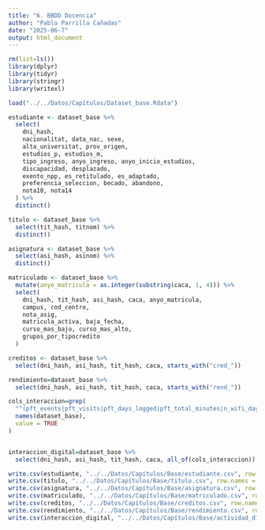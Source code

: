 ```yaml
---
title: "6. BBDD Docencia"
author: "Pablo Parrilla Cañadas"
date: "2025-06-7"
output: html_document
---
```



```r
rm(list=ls())
library(dplyr)
library(tidyr)
library(stringr)
library(writexl)

load("../../Datos/Capítulos/Dataset_base.Rdata")
```

```r
 
estudiante <- dataset_base %>%
  select(
    dni_hash,
    nacionalitat, data_nac, sexe,
    alta_universitat, prov_origen,
    estudios_p, estudios_m,
    tipo_ingreso, anyo_ingreso, anyo_inicio_estudios,
    discapacidad, desplazado,
    exento_npp, es_retitulado, es_adaptado,
    preferencia_seleccion, becado, abandono,
    nota10, nota14
  ) %>%
  distinct()
```

  
```r
 
titulo <- dataset_base %>%
  select(tit_hash, titnom) %>%
  distinct()
```

  
```r
 
asignatura <- dataset_base %>%
  select(asi_hash, asinom) %>%
  distinct()
```

  
```r
 
matriculado <- dataset_base %>%
  mutate(anyo_matricula = as.integer(substring(caca, 1, 4))) %>%
  select(
    dni_hash, tit_hash, asi_hash, caca, anyo_matricula,
    campus, cod_centro,
    nota_asig,
    matricula_activa, baja_fecha,
    curso_mas_bajo, curso_mas_alto,
    grupos_por_tipocredito
  )
```

  
```r
 
creditos <- dataset_base %>%
  select(dni_hash, asi_hash, tit_hash, caca, starts_with("cred_"))


```

  
```r
 
rendimiento=dataset_base %>%
  select(dni_hash, asi_hash, tit_hash, caca, starts_with("rend_"))

```

  
```r
cols_interaccion=grep(
  "^(pft_events|pft_visits|pft_days_logged|pft_total_minutes|n_wifi_days|n_resource_days|resource_events|pft_assignment_submissions|pft_test_submissions)_\\d{4}_\\d{1,2}(_est)?$",
  names(dataset_base),
  value = TRUE
)


interaccion_digital=dataset_base %>%
  select(dni_hash, asi_hash, tit_hash, caca, all_of(cols_interaccion))

```



```r
write.csv(estudiante, "../../Datos/Capítulos/Base/estudiante.csv", row.names = FALSE)
write.csv(titulo, "../../Datos/Capítulos/Base/titulo.csv", row.names = FALSE)
write.csv(asignatura, "../../Datos/Capítulos/Base/asignatura.csv", row.names = FALSE)
write.csv(matriculado, "../../Datos/Capítulos/Base/matriculado.csv", row.names = FALSE)
write.csv(creditos, "../../Datos/Capítulos/Base/creditos.csv", row.names = FALSE)
write.csv(rendimiento, "../../Datos/Capítulos/Base/rendimiento.csv", row.names = FALSE)
write.csv(interaccion_digital, "../../Datos/Capítulos/Base/actividad_digital.csv", row.names = FALSE)


```




